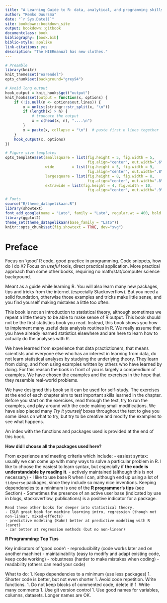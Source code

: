 ```yaml
--- 
title: "A Learning Guide to R: data, analytical, and programming skills."
author: "Remko Duursma"
date: "`r Sys.Date()`"
site: bookdown::bookdown_site
output: bookdown::gitbook
documentclass: book
bibliography: [book.bib]
biblio-style: apalike
link-citations: yes
description: "The HIERmanual has new clothes."
---
```



```r
# Preamble
library(knitr)
knit_theme$set("earendel")
opts_chunk$set(background="grey94")

# Avoid long output
hook_output = knit_hooks$get("output")
knit_hooks$set(output = function(x, options) {
    if (!is.null(n <- options$out.lines)) {
        x = unlist(stringr::str_split(x, "\n"))
        if (length(x) > n) {
            # truncate the output
            x = c(head(x, n), "....\n")
        }
        x = paste(x, collapse = "\n")  # paste first n lines together
    }
    hook_output(x, options)
})

# Figure size templates
opts_template$set(smallsquare = list(fig.height = 5, fig.width = 5, 
                                     fig.align="center", out.width=".6\\linewidth"),
                  wide        = list(fig.height = 5, fig.width = 9, 
                                     fig.align="center", out.width=".8\\linewidth"),
                  largesquare = list(fig.height = 8, fig.width = 8, 
                                     fig.align="center", out.width=".8\\linewidth"),
                  extrawide = list(fig.height = 4, fig.width = 10,
                                     fig.align="center", out.width=".9\\linewidth"))

# Fonts
source("R/theme_datapelikaan.R")
library(showtext)
font_add_google(name = "Lato", family = "Lato", regular.wt = 400, bold.wt = 700)
library(ggplot2)
theme_set(theme_datapelikaan(base_family = "Lato"))
knitr::opts_chunk$set(fig.showtext = TRUE, dev="svg")


```


# Preface

Focus on 'good' R code, good practice in programming. Code snippets, how do I do X? Focus on *useful* tools, direct practical application. More practical approach than some other books, requiring no math/stat/computer science background. 

Meant as a guide while learning R. You will also learn many new packages, tips and tricks from the internet (especially Stackoverflow). But you need a solid foundation, otherwise those examples and tricks make little sense, and you find yourself making mistakes a little too often. 

This book is not an introduction to statistical theory, although sometimes we repeat a little theory to be able to make sense of R output. This book should not be the first statistics book you read. Instead, this book shows you how to implement many useful data analysis routines in R. We really assume that you have already learned statistics elsewhere and are here to learn how to actually do the analyses with R.

We have learned from experience that data practictioners, that means scientists and everyone else who has an interest in learning from data, do not learn statistical analyses by studying the underlying theory. They learn from doing, and from using examples written by others who have learned by doing. For this reason the book in front of you is largely a compendium of examples. We have chosen the examples and the exercises in the hope that they resemble real-world problems. 

We have designed this book so it can be used for self-study. The exercises at the end of each chapter aim to test important skills learned in the chapter. Before you start on the exercises, read through the text, try to run the examples, and play around with the code making small modifications. We have also placed many *Try it yourself* boxes throughout the text to give you some ideas on what to try, but try to be creative and modify the examples to see what happens.

An index with the functions and packages used is provided at the end of this book.

**How did I choose all the packages used here?**

From experience and meeting criteria which include:
- easiest syntax: usually we can come up with many ways to solve a particular problem in R. I like to choose the easiest to learn syntax, but especially if **the code is understandable by reading it**. 
- actively maintained (although this is not necessary)
- I like to use base R when I can, although end up using a lot of `tidyverse` packages, since they include so many nice inventions. Keeping dependencies to a minimum is one of the **R programmer's tips** (see Section)
- Sometimes the presence of an active user base (indicated by use in blogs, stackoverflow, publications) is a positive indicator for a package. 


```block2
Read these other books for deeper into statistical theory. 
- ISLR great book for machine learning intro, regression (though not non-linear, mixed-effects)
- predictive modeling (Kuhn) better at predictive modeling with R (caret)
- car better at regression methods (but no non-linear)
```


**R Programming: Top Tips**


Key indicators of 'good code':
- reproducibility (code works later and on another machine)
- maintainability (easy to modify and adapt existing code, keep code working)
- robustness (harder to make mistakes when coding)
- readability (others can read your code)


What to do:
1. Keep dependencies to a minimum (use less packages)
1. Shorter code is better, but not even shorter
1. Avoid code repetition. Write functions.
1. Do not keep blocks of commented code, delete it!
1. Write many comments
1. Use git version control
1. Use good names for variables, columns, datasets. Longer names are OK.




